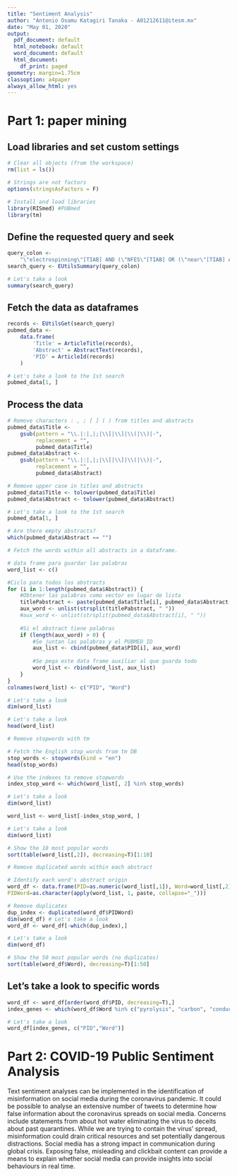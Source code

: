 ```yaml
---
title: "Sentiment Analysis"
author: "Antonio Osamu Katagiri Tanaka - A01212611@itesm.mx"
date: "May 01, 2020"
output:
  pdf_document: default
  html_notebook: default
  word_document: default
  html_document:
    df_print: paged
geometry: margin=1.75cm
classoption: a4paper
always_allow_html: yes
---
```


# Part 1: paper mining

## Load libraries and set custom settings

```r
# Clear all objects (from the workspace)
rm(list = ls())

# Strings are not factors
options(stringsAsFactors = F)

# Install and load libraries
library(RISmed) #PUBmed
library(tm)
```

## Define the requested query and seek

```r
query_colon <-
    "\"electrospinning\"[TIAB] AND (\"NFES\"[TIAB] OR (\"near\"[TIAB] AND \"field\"[TIAB]))"
search_query <- EUtilsSummary(query_colon)

# Let's take a look
summary(search_query)
```

## Fetch the data as dataframes

```r
records <- EUtilsGet(search_query)
pubmed_data <-
    data.frame(
        'Title' = ArticleTitle(records),
        'Abstract' = AbstractText(records),
        'PID' = ArticleId(records)
    )

# Let's take a look to the 1st search
pubmed_data[1, ]
```

## Process the data

```r
# Remove characters : , ; [ ] ( ) from titles and abstracts
pubmed_data$Title <-
    gsub(pattern = "\\.|:|,|;|\\[|\\]|\\(|\\)|-",
         replacement = "",
         pubmed_data$Title)
pubmed_data$Abstract <-
    gsub(pattern = "\\.|:|,|;|\\[|\\]|\\(|\\)|-",
         replacement = "",
         pubmed_data$Abstract)

# Remove upper case in titles and abstracts
pubmed_data$Title <- tolower(pubmed_data$Title)
pubmed_data$Abstract <- tolower(pubmed_data$Abstract)

# Let's take a look to the 1st search
pubmed_data[1, ]
```

```r
# Are there empty abstracts?
which(pubmed_data$Abstract == "")
```

```r
# Fetch the words within all abstracts in a dataframe.

# data frame para guardar las palabras
word_list <- c()

#Ciclo para todos los abstracts
for (i in 1:length(pubmed_data$Abstract)) {
    #Obtener las palabras como vector en lugar de lista
    titlePabstract <- paste(pubmed_data$Title[i], pubmed_data$Abstract[i], sep = " ")
    aux_word <- unlist(strsplit(titlePabstract, " "))
    #aux_word <- unlist(strsplit(pubmed_data$Abstract[i], " "))
    
    #Si el abstract tiene palabras
    if (length(aux_word) > 0) {
        #Se juntan las palabras y el PUBMED ID
        aux_list <- cbind(pubmed_data$PID[i], aux_word)
        
        #Se pega este data frame auxiliar al que guarda todo
        word_list <- rbind(word_list, aux_list)
    }
}
colnames(word_list) <- c("PID", "Word")

# Let's take a look
dim(word_list)
```

```r
# Let's take a look
head(word_list)
```

```r
# Remove stopwords with tm

# Fetch the English stop_words from tm DB
stop_words <- stopwords(kind = "en")
head(stop_words)

# Use the indexes to remove stopwords
index_stop_word <- which(word_list[, 2] %in% stop_words)

# Let's take a look
dim(word_list)

word_list <- word_list[-index_stop_word, ]

# Let's take a look
dim(word_list)
```

```r
# Show the 10 most popular words
sort(table(word_list[,2]), decreasing=T)[1:10]
```

```r
# Remove duplicated words within each abstract

# Identify each word's abstract origin
word_df <- data.frame(PID=as.numeric(word_list[,1]), Word=word_list[,2],
PIDWord=as.character(apply(word_list, 1, paste, collapse="_")))

# Remove duplicates
dup_index <- duplicated(word_df$PIDWord)
dim(word_df) # Let's take a look
word_df <- word_df[-which(dup_index),]

# Let's take a look
dim(word_df)
```

```r
# Show the 50 most popular words (no duplicates)
sort(table(word_df$Word), decreasing=T)[1:50]
```

## Let's take a look to specific words

```r
word_df <- word_df[order(word_df$PID, decreasing=T),]
index_genes <- which(word_df$Word %in% c("pyrolysis", "carbon", "conductivity"))

# Let's take a look
word_df[index_genes, c("PID","Word")]
```

# Part 2: COVID-19 Public Sentiment Analysis

Text sentiment analyses can be implemented in the identification of misinformation on social media during the coronavirus pandemic. It could be possible to analyse an extensive number of tweets to determine how false information about the coronavirus spreads on social media. Concerns include statements from about hot water eliminating the virus to deceits about past quarantines. While we are trying to contain the virus' spread, misinformation could drain critical resources and set potentially dangerous distractions. Social media has a strong impact in communication during global crisis. Exposing false, misleading and clickbait content can provide a means to explain whether social media can provide insights into social behaviours in real time.
